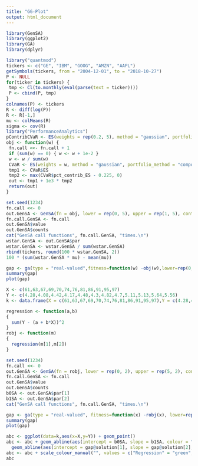 ```yaml
---
title: "GG-Plot"
output: html_document
---
```


```r
library(GenSA)
library(ggplot2)
library(GA)
library(dplyr)
```


```r
library("quantmod")
tickers <- c("GE", "IBM", "GOOG", "AMZN", "AAPL")
getSymbols(tickers, from = "2004-12-01", to = "2018-10-27")
P <- NULL
for(ticker in tickers) {
 tmp <- Cl(to.monthly(eval(parse(text = ticker))))
 P <- cbind(P, tmp)
}
colnames(P) <- tickers
R <- diff(log(P))
R <- R[-1,]
mu <- colMeans(R)
sigma <- cov(R)
library("PerformanceAnalytics")
pContribCVaR <- ES(weights = rep(0.2, 5), method = "gaussian", portfolio_method = "component", mu = mu, sigma = sigma)$pct_contrib_ES
obj <- function(w) {
 fn.call <<- fn.call + 1
 if (sum(w) == 0) { w <- w + 1e-2 }
 w <- w / sum(w)
 CVaR <- ES(weights = w, method = "gaussian", portfolio_method = "component", mu = mu, sigma = sigma)
 tmp1 <- CVaR$ES
 tmp2 <- max(CVaR$pct_contrib_ES - 0.225, 0)
 out <- tmp1 + 1e3 * tmp2
 return(out)
}
```


```r
set.seed(1234)
fn.call <<- 0
out.GenSA <- GenSA(fn = obj, lower = rep(0, 5), upper = rep(1, 5), control = list(smooth = FALSE, max.call = 3000))
fn.call.GenSA <- fn.call
out.GenSA$value
out.GenSA$counts
cat("GenSA call functions", fn.call.GenSA, "times.\n")
wstar.GenSA <- out.GenSA$par
wstar.GenSA <- wstar.GenSA / sum(wstar.GenSA)
rbind(tickers, round(100 * wstar.GenSA, 2))
100 * (sum(wstar.GenSA * mu) - mean(mu))
```

```r
gap <- ga(type = "real-valued",fitness=function(w) -obj(w),lower=rep(0,5), upper=rep(1,5), popSize = 50, maxiter = 100)
summary(gap)
plot(gap)
```

```r
X <- c(61,63,67,69,70,74,76,81,86,91,95,97)
Y <- c(4.28,4.08,4.42,4.17,4.48,4.3,4.82,4.7,5.11,5.13,5.64,5.56)
k <- data.frame(X = c(61,63,67,69,70,74,76,81,86,91,95,97),Y = c(4.28,4.08,4.42,4.17,4.48,4.3,4.82,4.7,5.11,5.13,5.64,5.56))

regression <- function(a,b)
{
  sum(Y - (a + b*X))^2
}
robj <- function(m)
{
  regression(m[1],m[2])
}
```

```r
set.seed(1234)
fn.call <<- 0
out.GenSA <- GenSA(fn = robj, lower = rep(0, 2), upper = rep(5, 2), control = list(smooth = FALSE, max.call = 3000))
fn.call.GenSA <- fn.call
out.GenSA$value
out.GenSA$counts
b0SA <- out.GenSA$par[1]
b1SA <- out.GenSA$par[2]
cat("GenSA call functions", fn.call.GenSA, "times.\n")
```

```r
gap <- ga(type = "real-valued", fitness=function(x) -robj(x), lower=rep(0,2), upper=rep(5,2), popSize = 50, maxiter = 100)
summary(gap)
plot(gap)
``````

```r
abc <- ggplot(data=k,aes(x=X,y=Y)) + geom_point()
abc <- abc + geom_abline(aes(intercept = b0SA, slope = b1SA, colour = "SA")) +
  geom_abline(aes(intercept = gap@solution[1], slope = gap@solution[2], colour = "GA")) + geom_smooth(method='lm', se =FALSE, aes(colour = "Regression")) + ggtitle("Plot for Regression")
abc <- abc + scale_colour_manual("", values = c("Regression" = "green", "GA" = "red", "SA" = "blue"))
abc
```

